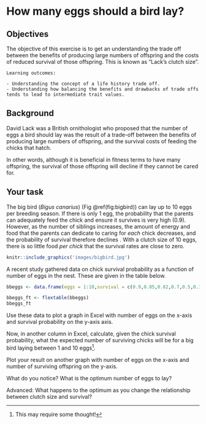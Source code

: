 # How many eggs should a bird lay?

## Objectives

The objective of this exercise is to get an understanding the trade off between the benefits of producing large numbers of offspring and the costs of reduced survival of those offspring. This is known as “Lack’s clutch size”.


```block
Learning outcomes: 

- Understanding the concept of a life history trade off.
- Understanding how balancing the benefits and drawbacks of trade offs tends to lead to intermediate trait values.

```

## Background

David Lack was a British ornithologist who proposed that the number of eggs a bird should lay was the result of a trade-off between the benefits of producing large numbers of offspring, and the survival costs of feeding the chicks that hatch.

In other words, although it is beneficial in fitness terms to have many offspring, the survival of those offspring will decline if they cannot be cared for.

## Your task
The big bird (*Bigus canarius*) (Fig  \@ref(fig:bigbird)) can lay up to 10 eggs per breeding season. If there is only 1 egg, the probability that the parents can adequately feed the chick and ensure it survives is very high (0.9). However, as the number of siblings increases, the amount of energy and food that the parents can dedicate to caring for *each* chick decreases, and the probability of survival therefore declines . With a clutch size of 10 eggs, there is so little food *per chick* that the survival rates are close to zero.

```r
knitr::include_graphics('images/bigbird.jpg')
```

A recent study gathered data on chick survival probability as a function of number of eggs in the nest. These are given in the table below. 

```r
bbeggs <- data.frame(eggs = 1:10,survival = c(0.9,0.85,0.82,0.7,0.5,0.3,0.22,0.15,0.1,0.05))

bbeggs_ft <- flextable(bbeggs)
bbeggs_ft 

```
Use these data to plot a graph in Excel with number of eggs on the x-axis and survival probability on the y-axis axis.

Now, in another column in Excel, calculate, given the chick survival probability, what the expected number of surviving chicks will be for a big bird laying between 1 and 10 eggs^[This may require some thought!].

Plot your result on another graph with number of eggs on the x-axis and number of surviving offspring on the y-axis.

What do you notice? What is the optimum number of eggs to lay? 

Advanced: What happens to the optimum as you change the relationship between clutch size and survival?

